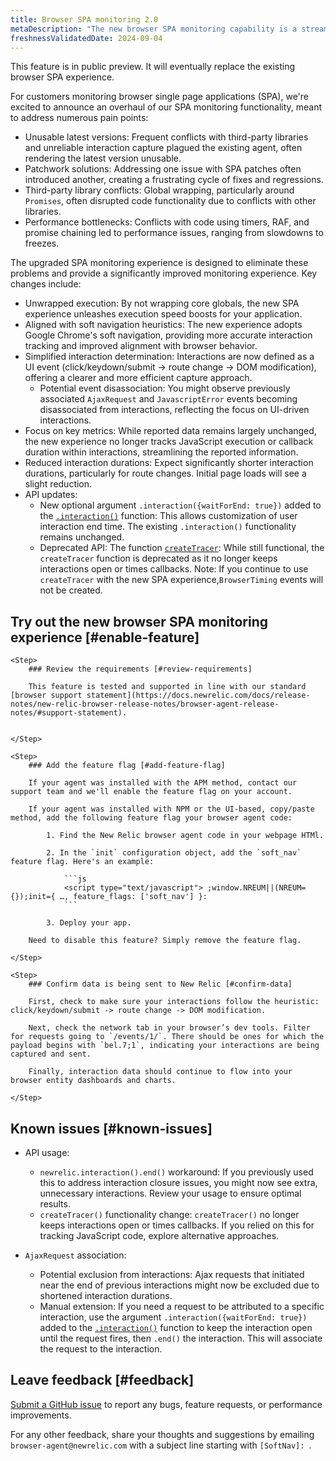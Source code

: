 ```yaml
---
title: Browser SPA monitoring 2.0
metaDescription: "The new browser SPA monitoring capability is a streamlined way to monitor your users' experience and app performance."
freshnessValidatedDate: 2024-09-04
---
```


<Callout variant="important">
    This feature is in public preview. It will eventually replace the existing browser SPA experience.
    </Callout> 

For customers monitoring browser single page applications (SPA), we're excited to announce an overhaul of our SPA monitoring functionality, meant to address numerous pain points:

* Unusable latest versions: Frequent conflicts with third-party libraries and unreliable interaction capture plagued the existing agent, often rendering the latest version unusable.
* Patchwork solutions: Addressing one issue with SPA patches often introduced another, creating a frustrating cycle of fixes and regressions.
* Third-party library conflicts: Global wrapping, particularly around `Promises`, often disrupted code functionality due to conflicts with other libraries.
* Performance bottlenecks: Conflicts with code using timers, RAF, and promise chaining led to performance issues, ranging from slowdowns to freezes.

The upgraded SPA monitoring experience is designed to eliminate these problems and provide a significantly improved monitoring experience. Key changes include:

* Unwrapped execution: By not wrapping core globals, the new SPA experience unleashes execution speed boosts for your application.
* Aligned with soft navigation heuristics: The new experience adopts Google Chrome's soft navigation, providing more accurate interaction tracking and improved alignment with browser behavior.
* Simplified interaction determination: Interactions are now defined as a UI event (click/keydown/submit -> route change -> DOM modification), offering a clearer and more efficient capture approach.
    * Potential event disassociation: You might observe previously associated `AjaxRequest` and `JavascriptError` events becoming disassociated from interactions, reflecting the focus on UI-driven interactions.
* Focus on key metrics: While reported data remains largely unchanged, the new experience no longer tracks JavaScript execution or callback duration within interactions, streamlining the reported information.
* Reduced interaction durations: Expect significantly shorter interaction durations, particularly for route changes. Initial page loads will see a slight reduction.
* API updates:
    * New optional argument `.interaction({waitForEnd: true})` added to the [`.interaction()`](https://docs.newrelic.com/docs/browser/new-relic-browser/browser-apis/interaction/) function: This allows customization of user interaction end time. The existing `.interaction()` functionality remains unchanged.
    * Deprecated API: The function [`createTracer`](https://docs.newrelic.com/docs/browser/new-relic-browser/browser-apis/createtracer/): While still functional, the `createTracer` function is deprecated as it no longer keeps interactions open or times callbacks. Note: If you continue to use `createTracer` with the new SPA experience,`BrowserTiming` events will not be created.

## Try out the new browser SPA monitoring experience [#enable-feature]

<Steps>

    <Step>
        ### Review the requirements [#review-requirements]

        This feature is tested and supported in line with our standard [browser support statement](https://docs.newrelic.com/docs/release-notes/new-relic-browser-release-notes/browser-agent-release-notes/#support-statement).


    </Step>

    <Step>
        ### Add the feature flag [#add-feature-flag]

        If your agent was installed with the APM method, contact our support team and we'll enable the feature flag on your account.
        
        If your agent was installed with NPM or the UI-based, copy/paste method, add the following feature flag your browser agent code:

            1. Find the New Relic browser agent code in your webpage HTMl.

            2. In the `init` configuration object, add the `soft_nav` feature flag. Here's an example:

                ```js
                <script type="text/javascript"> ;window.NREUM||(NREUM={});init={ …, feature_flags: ['soft_nav'] }:
                ```

            3. Deploy your app.

        Need to disable this feature? Simply remove the feature flag.
            
    </Step>

    <Step>
        ### Confirm data is being sent to New Relic [#confirm-data]

        First, check to make sure your interactions follow the heuristic: click/keydown/submit -> route change -> DOM modification.

        Next, check the network tab in your browser’s dev tools. Filter for requests going to `/events/1/`. There should be ones for which the payload begins with `bel.7;1`, indicating your interactions are being captured and sent.

        Finally, interaction data should continue to flow into your browser entity dashboards and charts.

    </Step>

</Steps>

## Known issues [#known-issues]

* API usage:

    * `newrelic.interaction().end()` workaround: If you previously used this to address interaction closure issues, you might now see extra, unnecessary interactions. Review your usage to ensure optimal results.
    * `createTracer()` functionality change: `createTracer()` no longer keeps interactions open or times callbacks. If you relied on this for tracking JavaScript code, explore alternative approaches.

* `AjaxRequest` association:
    * Potential exclusion from interactions: Ajax requests that initiated near the end of previous interactions might now be excluded due to shortened interaction durations.
    * Manual extension: If you need a request to be attributed to a specific interaction, use the argument `.interaction({waitForEnd: true})` added to the [`.interaction()`](https://docs.newrelic.com/docs/browser/new-relic-browser/browser-apis/interaction/) function to keep the interaction open until the request fires, then `.end()` the interaction. This will associate the request to the interaction.

## Leave feedback [#feedback]

[Submit a GitHub issue](https://github.com/newrelic/newrelic-browser-agent/issues) to report any bugs, feature requests, or performance improvements.

For any other feedback, share your thoughts and suggestions by emailing `browser-agent@newrelic.com` with a subject line starting with `[SoftNav]: `.